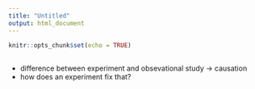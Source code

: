 ```yaml
---
title: "Untitled"
output: html_document
---
```


```r
knitr::opts_chunk$set(echo = TRUE)
```

## 

- difference between experiment and obsevational study -> causation
- how does an experiment fix that?

